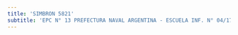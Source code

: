 ```yaml
---
title: 'SIMBRON 5821'
subtitle: 'EPC N° 13 PREFECTURA NAVAL ARGENTINA - ESCUELA INF. N° 04/17°'
---
```



